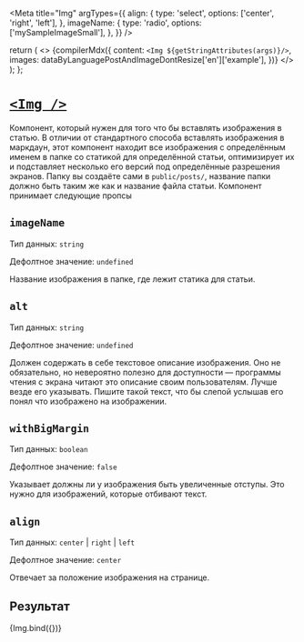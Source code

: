 
<Meta
  title="Img"
  argTypes={{
    align: {
      type: 'select',
      options: ['center', 'right', 'left'],
    },
    imageName: {
      type: 'radio',
      options: ['mySampleImageSmall'],
    },
  }}
/>

  return (
    <>
      {compilerMdx({
        content: `<Img ${getStringAttributes(args)}/>`,
        images: dataByLanguagePostAndImageDontResize['en']['example'],
      })}
    </>
  );
};

# [`<Img />`](http://s.csssr.ru/U31J879TR/20200527121033.jpg)

Компонент, который нужен для того что бы вставлять изображения в статью.
В отличии от стандартного способа вставлять изображения в маркдаун,
этот компонент находит все изображения с определённым именем в папке со статикой для определённой статьи,
оптимизирует их и подставляет несколько его версий под определённые разрешения экранов.
Папку вы создаёте сами в `public/posts/`, название папки должно быть таким же как и название файла статьи.
Компонент принимает следующие пропсы

## `imageName`

Тип данных: `string`

Дефолтное значение: `undefined`

Название изображения в папке, где лежит статика для статьи.

## `alt`

Тип данных: `string`

Дефолтное значение: `undefined`

Должен содержать в себе текстовое описание изображения. Оно не обязательно, но невероятно полезно для доступности — программы чтения с экрана читают это описание своим пользователям. Лучше везде его указывать. Пишите такой текст, что бы слепой услышав его понял что изображено на изображении.

## `withBigMargin`

Тип данных: `boolean`

Дефолтное значение: `false`

Указывает должны ли у изображения быть увеличенные отступы. Это нужно для изображений, которые отбивают текст.

## `align`

Тип данных: `center` | `right` | `left`

Дефолтное значение: `center`

Отвечает за положение изображения на странице.

## Результат

<Canvas>
  <Story
    name="Default"
    args={{
      imageName: 'mySampleImageSmall',
      alt: 'Digital flowers in a physical real-world view',
      withBigMargin: true,
      align: 'center',
    }}
  >
    {Img.bind({})}
  </Story>
</Canvas>
